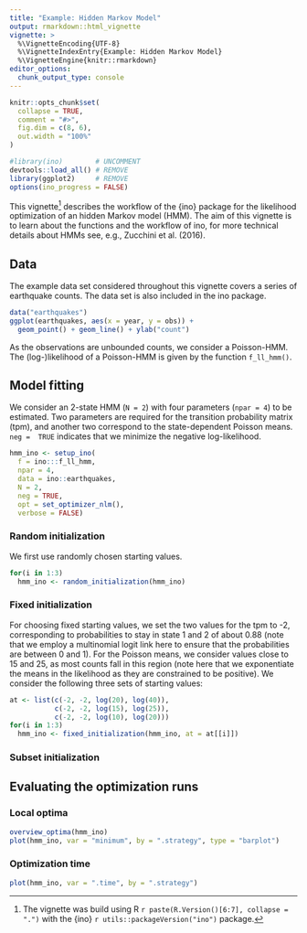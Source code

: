 ```yaml
---
title: "Example: Hidden Markov Model"
output: rmarkdown::html_vignette
vignette: >
  %\VignetteEncoding{UTF-8}
  %\VignetteIndexEntry{Example: Hidden Markov Model}
  %\VignetteEngine{knitr::rmarkdown}
editor_options: 
  chunk_output_type: console
---
```


```r
knitr::opts_chunk$set(
  collapse = TRUE,
  comment = "#>",
  fig.dim = c(8, 6),
  out.width = "100%"
)
```

```r
#library(ino)        # UNCOMMENT
devtools::load_all() # REMOVE
library(ggplot2)     # REMOVE
options(ino_progress = FALSE)
```

This vignette^[The vignette was build using R `r paste(R.Version()[6:7], collapse = ".")` with the {ino} `r utils::packageVersion("ino")` package.] describes the workflow of the {ino} package for the likelihood optimization of an hidden Markov model (HMM). The aim of this vignette is to learn about the functions and the workflow of ino, for more technical details about HMMs see, e.g.,  Zucchini et al. (2016).

## Data

The example data set considered throughout this vignette covers a series of earthquake counts. The data set is also included in the ino package.

```r
data("earthquakes")
ggplot(earthquakes, aes(x = year, y = obs)) +
  geom_point() + geom_line() + ylab("count")
```

As the observations are unbounded counts, we consider a Poisson-HMM. The (log-)likelihood of a Poisson-HMM is given by the function `f_ll_hmm()`.

## Model fitting

We consider an 2-state HMM (`N = 2`) with four parameters (`npar = 4`) to be estimated. Two parameters are required for the transition probability matrix (tpm), and another two correspond to the state-dependent Poisson means. `neg =  TRUE` indicates that we minimize the negative log-likelihood.  

```r
hmm_ino <- setup_ino(
  f = ino:::f_ll_hmm,
  npar = 4,
  data = ino::earthquakes,
  N = 2,
  neg = TRUE,
  opt = set_optimizer_nlm(),
  verbose = FALSE)
```

### Random initialization

We first use randomly chosen starting values. 

```r
for(i in 1:3)
  hmm_ino <- random_initialization(hmm_ino)
```


### Fixed initialization

For choosing fixed starting values, we set the two values for the tpm to -2, corresponding to probabilities to stay in state 1 and 2 of about 0.88 (note that we employ a multinomial logit link here to ensure that the probabilities are between 0 and 1). For the Poisson means, we consider values close to 15 and 25, as most counts fall in this region (note here that we exponentiate the means in the likelihood as they are constrained to be positive). We consider the following three sets of starting values:

```r
at <- list(c(-2, -2, log(20), log(40)), 
           c(-2, -2, log(15), log(25)),
           c(-2, -2, log(10), log(20)))
for(i in 1:3)
  hmm_ino <- fixed_initialization(hmm_ino, at = at[[i]])
```

### Subset initialization

## Evaluating the optimization runs

### Local optima

```r
overview_optima(hmm_ino)
plot(hmm_ino, var = "minimum", by = ".strategy", type = "barplot")
```


### Optimization time

```r
plot(hmm_ino, var = ".time", by = ".strategy")
```

